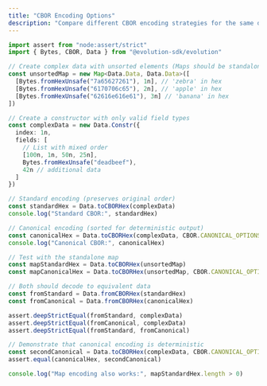 ```yaml
---
title: "CBOR Encoding Options"
description: "Compare different CBOR encoding strategies for the same data."
---
```


```typescript
import assert from "node:assert/strict"
import { Bytes, CBOR, Data } from "@evolution-sdk/evolution"

// Create complex data with unsorted elements (Maps should be standalone, not in constructor fields)
const unsortedMap = new Map<Data.Data, Data.Data>([
  [Bytes.fromHexUnsafe("7a65627261"), 1n], // 'zebra' in hex
  [Bytes.fromHexUnsafe("6170706c65"), 2n], // 'apple' in hex
  [Bytes.fromHexUnsafe("62616e616e61"), 3n] // 'banana' in hex
])

// Create a constructor with only valid field types
const complexData = new Data.Constr({
  index: 1n,
  fields: [
    // List with mixed order
    [100n, 1n, 50n, 25n],
    Bytes.fromHexUnsafe("deadbeef"),
    42n // additional data
  ]
})

// Standard encoding (preserves original order)
const standardHex = Data.toCBORHex(complexData)
console.log("Standard CBOR:", standardHex)

// Canonical encoding (sorted for deterministic output)
const canonicalHex = Data.toCBORHex(complexData, CBOR.CANONICAL_OPTIONS)
console.log("Canonical CBOR:", canonicalHex)

// Test with the standalone map
const mapStandardHex = Data.toCBORHex(unsortedMap)
const mapCanonicalHex = Data.toCBORHex(unsortedMap, CBOR.CANONICAL_OPTIONS)

// Both should decode to equivalent data
const fromStandard = Data.fromCBORHex(standardHex)
const fromCanonical = Data.fromCBORHex(canonicalHex)

assert.deepStrictEqual(fromStandard, complexData)
assert.deepStrictEqual(fromCanonical, complexData)
assert.deepStrictEqual(fromStandard, fromCanonical)

// Demonstrate that canonical encoding is deterministic
const secondCanonical = Data.toCBORHex(complexData, CBOR.CANONICAL_OPTIONS)
assert.equal(canonicalHex, secondCanonical)

console.log("Map encoding also works:", mapStandardHex.length > 0)

```
